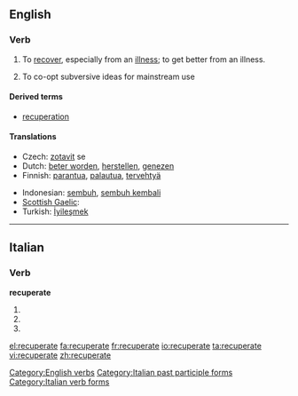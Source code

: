 ==English==

===Verb===
{{en-verb|recuperat|es}}

# To [[recover]], especially from an [[illness]]; to get better from an illness.
# {{sociology}} To co-opt subversive ideas for mainstream use

====Derived terms====
* [[recuperation]]

====Translations====
{{trans-top|to recover, especially from an illness}}
* Czech: [[zotavit]] se
* Dutch: [[beter worden]], [[herstellen]], [[genezen]]
* Finnish: [[parantua]], [[palautua]], [[tervehtyä]]
{{trans-mid}}
* Indonesian: [[sembuh]], [[sembuh kembali]]
* [[Scottish Gaelic]]: {{t-|gd|slànaich|xs=Scottish Gaelic}}
* Turkish: [[İyileşmek]]
{{trans-bottom}}

[[Category:English verbs]]

----

==Italian==

===Verb===
'''recuperate'''

# {{form of|[[second-person|Second-person]] [[plural]] [[present tense]]|[[recuperare#Italian|recuperare]]|lang=Italian}}
# {{form of|Second-person plural [[imperative]]|recuperare#Italian|recuperare|lang=Italian}}
# {{form of|[[feminine|Feminine]] plural|[[recuperato]]}}

[[Category:Italian past participle forms]]
[[Category:Italian verb forms]]

[[el:recuperate]]
[[fa:recuperate]]
[[fr:recuperate]]
[[io:recuperate]]
[[ta:recuperate]]
[[vi:recuperate]]
[[zh:recuperate]]